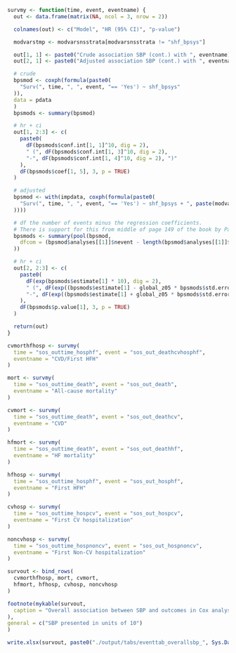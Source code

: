 ```r
survmy <- function(time, event, eventname) {
  out <- data.frame(matrix(NA, ncol = 3, nrow = 2))

  colnames(out) <- c("Model", "HR (95% CI)", "p-value")

  modvarstmp <- modvarsnsstrata[modvarsnsstrata != "shf_bpsys"]

  out[1, 1] <- paste0("Crude association SBP (cont.) with ", eventname)
  out[2, 1] <- paste0("Adjusted association SBP (cont.) with ", eventname)

  # crude
  bpsmod <- coxph(formula(paste0(
    "Surv(", time, ", ", event, "== 'Yes') ~ shf_bpsys"
  )),
  data = pdata
  )
  bpsmods <- summary(bpsmod)

  # hr + ci
  out[1, 2:3] <- c(
    paste0(
      dF(bpsmods$conf.int[1, 1]^10, dig = 2),
      " (", dF(bpsmods$conf.int[1, 3]^10, dig = 2),
      "-", dF(bpsmods$conf.int[1, 4]^10, dig = 2), ")"
    ),
    dF(bpsmods$coef[1, 5], 3, p = TRUE)
  )

  # adjusted
  bpsmod <- with(impdata, coxph(formula(paste0(
    "Surv(", time, ", ", event, "== 'Yes') ~ shf_bpsys + ", paste(modvarstmp, collapse = " + ")
  ))))

  # df the number of events minus the regression coefficients.
  # There is support for this from middle of page 149 of the book by Parmer & Machin (ISBN 0471936405)
  bpsmods <- summary(pool(bpsmod,
    dfcom = (bpsmod$analyses[[1]]$nevent - length(bpsmod$analyses[[1]]$coefficients))
  ))

  # hr + ci
  out[2, 2:3] <- c(
    paste0(
      dF(exp(bpsmods$estimate[1] * 10), dig = 2),
      " (", dF(exp((bpsmods$estimate[1] - global_z05 * bpsmods$std.error[1]) * 10), dig = 2),
      "-", dF(exp((bpsmods$estimate[1] + global_z05 * bpsmods$std.error[1]) * 10), dig = 2), ")"
    ),
    dF(bpsmods$p.value[1], 3, p = TRUE)
  )

  return(out)
}
```

```r
cvmorthfhosp <- survmy(
  time = "sos_outtime_hosphf", event = "sos_out_deathcvhosphf",
  eventname = "CVD/First HFH"
)

mort <- survmy(
  time = "sos_outtime_death", event = "sos_out_death",
  eventname = "All-cause mortality"
)

cvmort <- survmy(
  time = "sos_outtime_death", event = "sos_out_deathcv",
  eventname = "CVD"
)

hfmort <- survmy(
  time = "sos_outtime_death", event = "sos_out_deathhf",
  eventname = "HF mortality"
)

hfhosp <- survmy(
  time = "sos_outtime_hosphf", event = "sos_out_hosphf",
  eventname = "First HFH"
)

cvhosp <- survmy(
  time = "sos_outtime_hospcv", event = "sos_out_hospcv",
  eventname = "First CV hospitalization"
)

noncvhosp <- survmy(
  time = "sos_outtime_hospnoncv", event = "sos_out_hospnoncv",
  eventname = "First Non-CV hospitalization"
)

survout <- bind_rows(
  cvmorthfhosp, mort, cvmort,
  hfmort, hfhosp, cvhosp, noncvhosp
)

footnote(mykable(survout,
  caption = "Overall association between SBP and outcomes in Cox analysis."
),
general = c("SBP presented in units of 10")
)

write.xlsx(survout, paste0("./output/tabs/eventtab_overallsbp_", Sys.Date(), ".xlsx"), rowNames = FALSE)
```

